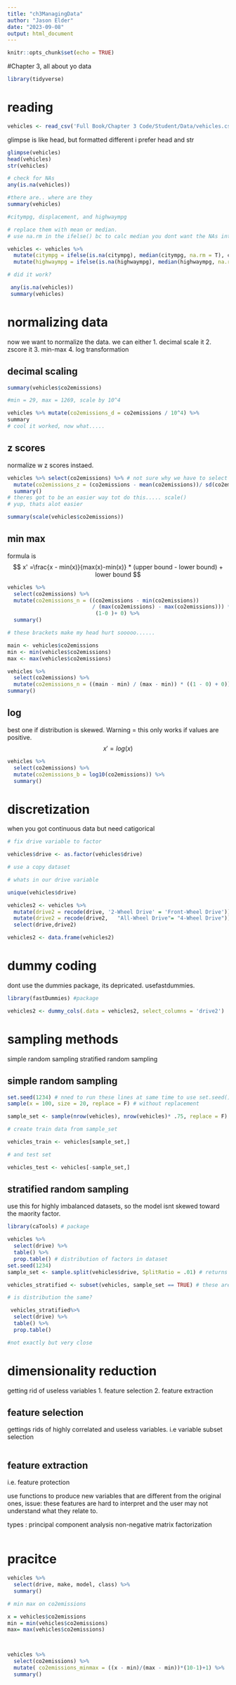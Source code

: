```yaml
---
title: "ch3ManagingData"
author: "Jason Elder"
date: "2023-09-08"
output: html_document
---
```


```r
knitr::opts_chunk$set(echo = TRUE)
```

#Chapter 3, all about yo data

```r
library(tidyverse)

```


# reading

```r
vehicles <- read_csv('Full Book/Chapter 3 Code/Student/Data/vehicles.csv')
```

glimpse is like head, but formatted different 
i prefer head and str

```r
glimpse(vehicles)
head(vehicles)
str(vehicles)
```
```r

# check for NAs
any(is.na(vehicles)) 

#there are.. where are they
summary(vehicles)

#citympg, displacement, and highwaympg

# replace them with mean or median. 
# use na.rm in the ifelse() bc to calc median you dont want the NAs intereferring

vehicles <- vehicles %>% 
  mutate(citympg = ifelse(is.na(citympg), median(citympg, na.rm = T), citympg)) %>% 
  mutate(highwaympg = ifelse(is.na(highwaympg), median(highwaympg, na.rm = T), highwaympg)) %>% mutate(displacement = ifelse(is.na(displacement), mean(displacement, na.rm = T), displacement))

# did it work?

 any(is.na(vehicles))
 summary(vehicles)
```

# normalizing data

now we want to normalize the data. we can either
1. decimal scale it
2. zscore it
3. min-max 
4. log transformation

## decimal scaling

```r

summary(vehicles$co2emissions)

#min = 29, max = 1269, scale by 10^4

vehicles %>% mutate(co2emissions_d = co2emissions / 10^4) %>% 
summary
# cool it worked, now what.....

```

## z scores
normalize w z scores instaed. 
```r
vehicles %>% select(co2emissions) %>% # not sure why we have to select but we do
  mutate(co2emissions_z = (co2emissions - mean(co2emissions))/ sd(co2emissions)) %>% 
  summary()
# theres got to be an easier way tot do this..... scale()
# yup, thats alot easier

summary(scale(vehicles$co2emissions))


```
## min max
formula is
$$ x' =\frac{x - min(x)}{max(x)-min(x)} * (upper bound - lower bound) + lower bound $$

```r

vehicles %>% 
  select(co2emissions) %>% 
  mutate(co2emissions_n = ((co2emissions - min(co2emissions)) 
                           / (max(co2emissions) - max(co2emissions))) *
                            (1-0 )+ 0) %>% 
  summary()

# these brackets make my head hurt sooooo......

main <- vehicles$co2emissions
min <- min(vehicles$co2emissions)
max <- max(vehicles$co2emissions)

vehicles %>% 
  select(co2emissions) %>% 
  mutate(co2emissions_n = ((main - min) / (max - min)) * ((1 - 0) + 0)) %>% 
summary()

```


## log
 best one if distribution is skewed. Warning = this only works if values are positive. 
 $$ x' = log(x)$$
```r
vehicles %>% 
  select(co2emissions) %>% 
  mutate(co2emissions_b = log10(co2emissions)) %>% 
  summary()
```

# discretization

when you got continuous data but need catigorical 

```r

# fix drive variable to factor

vehicles$drive <- as.factor(vehicles$drive)

# use a copy dataset

# whats in our drive variable

unique(vehicles$drive)

vehicles2 <- vehicles %>% 
  mutate(drive2 = recode(drive, '2-Wheel Drive' = 'Front-Wheel Drive')) %>% 
  mutate(drive2 = recode(drive2,   "All-Wheel Drive"= "4-Wheel Drive"))%>% 
  select(drive,drive2)

vehicles2 <- data.frame(vehicles2)
```


# dummy coding

dont use the dummies package, its depricated. usefastdummies. 

```r
library(fastDummies) #package 

```


```r
vehicles2 <- dummy_cols(.data = vehicles2, select_columns = 'drive2')

```


# sampling methods
 simple random sampling
stratified random sampling

## simple random sampling

```r
set.seed(1234) # nned to run these lines at same time to use set.seed()
sample(x = 100, size = 20, replace = F) # without replacement

sample_set <- sample(nrow(vehicles), nrow(vehicles)* .75, replace = F)

# create train data from sample_set

vehicles_train <- vehicles[sample_set,]

# and test set

vehicles_test <- vehicles[-sample_set,]

```

## stratified random sampling

use this for highly imbalanced datasets, so the model isnt skewed toward the maority factor. 

```r
library(caTools) # package

vehicles %>% 
  select(drive) %>% 
  table() %>% 
  prop.table() # distribution of factors in dataset
set.seed(1234)
sample_set <- sample.split(vehicles$drive, SplitRatio = .01) # returns logical vector

vehicles_stratified <- subset(vehicles, sample_set == TRUE) # these are the rows selected with sample.split

# is distribution the same?

 vehicles_stratified%>% 
  select(drive) %>% 
  table() %>% 
  prop.table() 

#not exactly but very close


```


# dimensionality reduction
getting rid of useless variables
1. feature selection
2. feature extraction

## feature selection
gettings rids of highly correlated and useless variables. 
i.e variable subset selection

```r



```

## feature extraction

i.e. feature protection

use functions to produce new variables that are different from the original ones, issue: these features are hard to interpret and the user may not understand what they relate to. 

types : 
principal component analysis
non-negative matrix factorization

```r

```


# pracitce 

```r
vehicles %>% 
  select(drive, make, model, class) %>% 
  summary()

# min max on co2emissions

x = vehicles$co2emissions
min = min(vehicles$co2emissions)
max= max(vehicles$co2emissions)



vehicles %>% 
  select(co2emissions) %>% 
  mutate( co2emissions_minmax = ((x - min)/(max - min))*(10-1)+1) %>% 
  summary()
```

